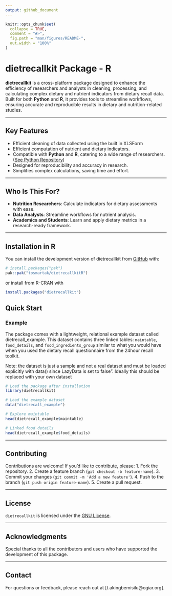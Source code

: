 ```yaml
---
output: github_document
---
```



```r
knitr::opts_chunk$set(
  collapse = TRUE,
  comment = "#>",
  fig.path = "man/figures/README-",
  out.width = "100%"
)
```

# dietrecallkit Package - R

<!-- badges: start -->
<!-- badges: end -->

**dietrecallkit** is a cross-platform package designed to enhance the efficiency of researchers and analysts in cleaning, processing, and calculating complex dietary and nutrient indicators from dietary recall data. Built for both **Python** and **R**, it provides tools to streamline workflows, ensuring accurate and reproducible results in dietary and nutrition-related studies.

---

## **Key Features**
- Efficient cleaning of data collected using the built in XLSForm
- Efficient computation of nutrient and dietary indicators.
- Compatible with **Python** and **R**, catering to a wide range of researchers. ([See Python Repository](https://github.com/tosmartak/dietrecallkitPy))
- Designed for reproducibility and accuracy in research.
- Simplifies complex calculations, saving time and effort.

---

## **Who Is This For?**
- **Nutrition Researchers**: Calculate indicators for dietary assessments with ease.
- **Data Analysts**: Streamline workflows for nutrient analysis.
- **Academics and Students**: Learn and apply dietary metrics in a research-ready framework.

---


## Installation in R

You can install the development version of dietrecallkit from [GitHub](https://github.com/tosmartak/dietrecallkitR) with:

``` r
# install.packages("pak")
pak::pak("tosmartak/dietrecallkitR")
```

or install from R-CRAN with

```r
install.packages("dietrecallkit")
```

## Quick Start

### Example

The package comes with a lightweight, relational example dataset called dietrecall_example. This dataset contains three linked tables: `maintable`, `food_details`, and `food_ingredients_group` similar to what you would have when you used the dietary recall questionnaire from the 24hour recall toolkit.

Note: the dataset is just a sample and not a real dataset and must be loaded explicitly with data() since LazyData is set to false”. Ideally this should be replaced with your own dataset

```r
# Load the package after installation
library(dietrecallkit)

# Load the example dataset
data("dietrecall_example")

# Explore maintable
head(dietrecall_example$maintable)

# Linked food details
head(dietrecall_example$food_details)
```


---

## **Contributing**
Contributions are welcome! If you'd like to contribute, please:
1. Fork the repository.
2. Create a feature branch (`git checkout -b feature-name`).
3. Commit your changes (`git commit -m 'Add a new feature'`).
4. Push to the branch (`git push origin feature-name`).
5. Create a pull request.

---

## **License**
`dietrecallkit` is licensed under the [GNU License](LICENSE).

---

## **Acknowledgments**
Special thanks to all the contributors and users who have supported the development of this package.

---

## **Contact**
For questions or feedback, please reach out at [t.akingbemisilu@cgiar.org].

